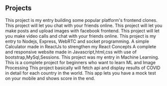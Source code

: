 ## Projects

<ProjectCard title="Discord clone built with React & Firebase" link="https://discord-clone-d3dd7.web.app" bg="linear-gradient(to right, #FC5C7D 0%, #6A82FB 100%)">
This project is my entry building some popular platform's frontend clones.
</ProjectCard>


<ProjectCard title="Messenger built with React & Firebase" link="https://fb-clone-e7fd3.web.app/" bg="linear-gradient(to right, #108dc7 0%, #ef8e38 100%)">
This project will let you chat with your friends online.
</ProjectCard>

<ProjectCard title="Facebook clone built with React & Firebase" link="https://facebook-full-clone.web.app/" bg="linear-gradient(to right, #159957 0%, #155799 100%)">
This project will let you make posts and upload images with facebook frontend.
</ProjectCard>

<ProjectCard title="Zoom clone built with Nodejs" link=" https://peaceful-plains-78358.herokuapp.com/7b26c276-96f6-4bf7-92ec-3eb7fd90add8" bg="linear-gradient(to right, #654ea3 0%, #eaafc8 100%)">
This project will let you make video calls and chat with your friends online. This project is my entry to Nodejs, Express, WebRTC and socket programming.
</ProjectCard>

<ProjectCard title="ReactJs Calculator" link="https://github.com/Hamzazaheer721/ReactJs-Calculator" bg="linear-gradient(to right, #1CB5E0 0%, #007991 100%)">
A simple Calculator made in ReactJs to strengthen my React Concepts
</ProjectCard>

<ProjectCard title="Responsive Restaurant Website" link="https://github.com/Hamzazaheer721/Restaurant-Responsive-Website" bg="linear-gradient(to right, #43C6AC 0%, #0f3443 100%)">
A complete and responsive website made in Javascript,html,css with use of bootstrap,MySql,Sessions.
</ProjectCard>


<ProjectCard title="Face Detection and Recognition in Python" link="https://github.com/Hamzazaheer721/FaceRecognitionAndDetection" bg="linear-gradient(to right, #F3904F 0%, #3B4371 100%)">
This project was my entry in Machine Learning. This is a complete project for beginners who want to learn ML and Image Processing
</ProjectCard>


<ProjectCard title="Covid-19 App with React Native" link="https://github.com/Hamzazaheer721/Covid19Project" bg="linear-gradient(to right, #D4145A 0%, #FBB03B 100%)">
This project basically will fetch api and display results of COVID in detail for each country in the world.
</ProjectCard>

<ProjectCard title="Quiz App with React Native" link="https://github.com/Hamzazaheer721/QuizAppReactNative" bg="linear-gradient(to right, #3494E6 0%, #EC6EAD 100%)">
This app lets you have a mock test on your mobile and shows score in the end.
</ProjectCard>